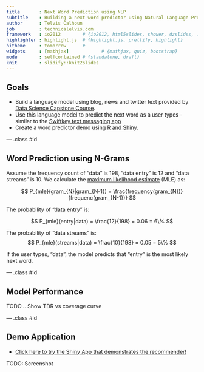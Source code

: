 ```yaml
---
title       : Next Word Prediction using NLP
subtitle    : Building a next word predictor using Natural Language Processing Techniques
author      : Telvis Calhoun
job         : technicalelvis.com
framework   : io2012        # {io2012, html5slides, shower, dzslides, ...}
highlighter : highlight.js  # {highlight.js, prettify, highlight}
hitheme     : tomorrow      #
widgets     : [mathjax]            # {mathjax, quiz, bootstrap}
mode        : selfcontained # {standalone, draft}
knit        : slidify::knit2slides
---
```


## Goals

- Build a language model using blog, news and twitter text provided by [Data Science Capstone Course](https://www.coursera.org/learn/data-science-project/home/welcome).
- Use this language model to predict the next word as a user types - similar to the [Swiftkey text messaging app](https://swiftkey.com/en) 
- Create a word predictor demo using [R and Shiny](http://shiny.rstudio.com/).

--- .class #id

## Word Prediction using N-Grams
Assume the frequency count of "data" is 198, "data entry" is 12 and "data streams" is 10. We calculate the [maximum likelihood estimate](https://en.wikipedia.org/wiki/Maximum_likelihood) (MLE) as:

$$
P_{mle}(gram_{N}|gram_{N-1}) = \frac{frequency(gram_{N})}{frequenc(gram_{N-1})}
$$

The probability of "data entry" is:

$$
P_{mle}(entry|data) = \frac{12}{198} = 0.06 = 6\%
$$

The probability of "data streams" is:
$$
P_{mle}(streams|data) = \frac{10}{198} = 0.05 = 5\%
$$

If the user types, "data", the model predicts that "entry" is the most likely next word.

--- .class #id


## Model Performance

TODO... Show TDR vs coverage curve


--- .class #id


## Demo Application

- [Click here to try the Shiny App that demonstrates the recommender!](https://technicalelvis.shinyapps.io/prince_song_recommender/)

TODO: Screenshot

